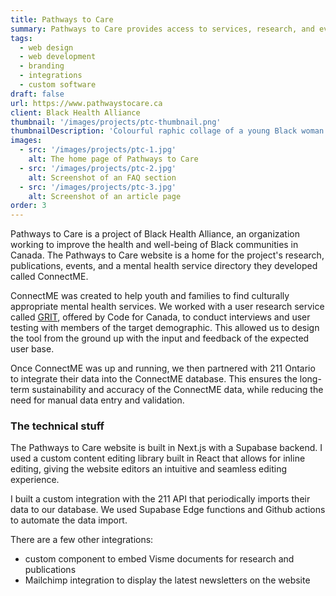 ```yaml
---
title: Pathways to Care
summary: Pathways to Care provides access to services, research, and events through their website. The website includes a tool for finding and accessing mental health services that is powered by 211 Ontario data. 
tags:
  - web design
  - web development
  - branding
  - integrations
  - custom software
draft: false
url: https://www.pathwaystocare.ca
client: Black Health Alliance
thumbnail: '/images/projects/ptc-thumbnail.png'
thumbnailDescription: 'Colourful raphic collage of a young Black woman'
images: 
  - src: '/images/projects/ptc-1.jpg'
    alt: The home page of Pathways to Care
  - src: '/images/projects/ptc-2.jpg'
    alt: Screenshot of an FAQ section
  - src: '/images/projects/ptc-3.jpg'
    alt: Screenshot of an article page
order: 3
---
```


Pathways to Care is a project of Black Health Alliance, an organization working to improve the health and well-being of Black communities in Canada. The Pathways to Care website is a home for the project's research, publications, events, and a mental health service directory they developed called ConnectME. 

ConnectME was created to help youth and families to find culturally appropriate mental health services. We worked with a user research service called [GRIT](https://codefor.ca/grit/), offered by Code for Canada, to conduct interviews and user testing with members of the target demographic. This allowed us to design the tool from the ground up with the input and feedback of the expected user base. 

Once ConnectME was up and running, we then partnered with 211 Ontario to integrate their data into the ConnectME database. This ensures the long-term sustainability and accuracy of the ConnectME data, while reducing the need for manual data entry and validation. 

### The technical stuff

The Pathways to Care website is built in Next.js with a Supabase backend. I used a custom content editing library built in React that allows for inline editing, giving the website editors an intuitive and seamless editing experience. 

I built a custom integration with the 211 API that periodically imports their data to our database. We used Supabase Edge functions and Github actions to automate the data import.

There are a few other integrations:
- custom component to embed Visme documents for research and publications
- Mailchimp integration to display the latest newsletters on the website
